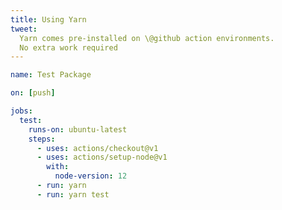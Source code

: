 ```yaml
---
title: Using Yarn
tweet:
  Yarn comes pre-installed on \@github action environments.
  No extra work required
---
```


```yaml
name: Test Package

on: [push]

jobs:
  test:
    runs-on: ubuntu-latest
    steps:
      - uses: actions/checkout@v1
      - uses: actions/setup-node@v1
        with:
          node-version: 12
      - run: yarn
      - run: yarn test
```
